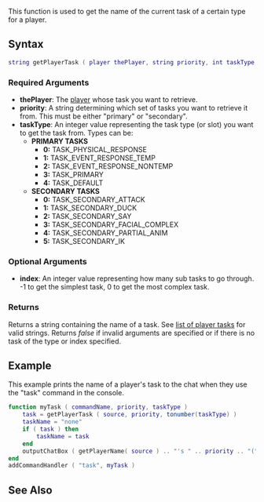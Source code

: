 
{{Client function}}
{{Deprecated|getPedTask}}

This function is used to get the name of the current task of a certain type for a player.

==Syntax==
<syntaxhighlight lang="lua">
string getPlayerTask ( player thePlayer, string priority, int taskType, [int index = 0] )
</syntaxhighlight>

===Required Arguments===
*'''thePlayer''': The [[/player.md|player]] whose task you want to retrieve.
*'''priority''': A string determining which set of tasks you want to retrieve it from. This must be either "primary" or "secondary".
*'''taskType''': An integer value representing the task type (or slot) you want to get the task from. Types can be:
**'''PRIMARY TASKS'''
***'''0:''' TASK_PHYSICAL_RESPONSE
***'''1:''' TASK_EVENT_RESPONSE_TEMP
***'''2:''' TASK_EVENT_RESPONSE_NONTEMP
***'''3:''' TASK_PRIMARY
***'''4:''' TASK_DEFAULT
**'''SECONDARY TASKS'''
***'''0:''' TASK_SECONDARY_ATTACK
***'''1:''' TASK_SECONDARY_DUCK
***'''2:''' TASK_SECONDARY_SAY
***'''3:''' TASK_SECONDARY_FACIAL_COMPLEX
***'''4:''' TASK_SECONDARY_PARTIAL_ANIM
***'''5:''' TASK_SECONDARY_IK

===Optional Arguments===
*'''index''': An integer value representing how many sub tasks to go through. -1 to get the simplest task, 0 to get the most complex task.

===Returns===
Returns a string containing the name of a task. See [[/list of player tasks.md|list of player tasks]] for valid strings. Returns ''false'' if invalid arguments are specified or if there is no task of the type or index specified.

==Example==
<section name="Client" class="client" show="true">
This example prints the name of a player's task to the chat when they use the "task" command in the console.
<syntaxhighlight lang="lua">
function myTask ( commandName, priority, taskType )
    task = getPlayerTask ( source, priority, tonumber(taskType) )
    taskName = "none"
    if ( task ) then
        taskName = task
    end
    outputChatBox ( getPlayerName( source ) .. "'s " .. priority .. "(" .. taskType .. ") task is: " .. taskName )
end    
addCommandHandler ( "task", myTask )
</syntaxhighlight>
</section>

==See Also==
{{Player functions}}